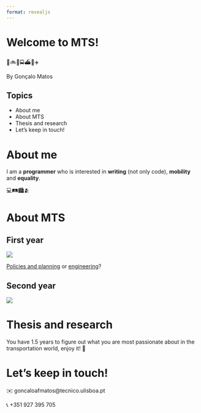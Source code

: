```yaml
---
format: revealjs
---
```


# Welcome to MTS! 

🚶🚲🚆🚍⛴️🚖✈️

By Gonçalo Matos

## Topics

- About me 
- About MTS
- Thesis and research
- Let's keep in touch!

# About me {.center}

I am a **programmer** who is interested in **writing** (not only code), **mobility** and **equality**.

💻🛤🏙️️🫂

# About MTS

## First year {.center}

![](mst/program_1.jpeg){.r-stretch}

<u>Policies and planning</u> or <u>engineering</u>?

## Second year {.center}

![](mst/program_2.jpeg){.r-stretch}


# Thesis and research

You have 1.5 years to figure out what you are most passionate about in the transportation world, enjoy it! 🙂


# Let's keep in touch!

✉️ goncaloafmatos@tecnico.ulisboa.pt

📞 +351 927 395 705
